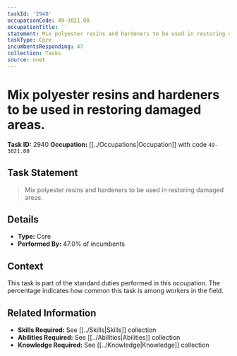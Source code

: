 ```yaml
---
taskId: '2940'
occupationCode: 49-3021.00
occupationTitle: ''
statement: Mix polyester resins and hardeners to be used in restoring damaged areas.
taskType: Core
incumbentsResponding: 47
collection: Tasks
source: onet
---
```

# Mix polyester resins and hardeners to be used in restoring damaged areas.

**Task ID:** 2940
**Occupation:** [[../Occupations|Occupation]] with code `49-3021.00`

## Task Statement

> Mix polyester resins and hardeners to be used in restoring damaged areas.

## Details

- **Type:** Core
- **Performed By:** 47.0% of incumbents

## Context

This task is part of the standard duties performed in this occupation. The percentage indicates how common this task is among workers in the field.

## Related Information

- **Skills Required:** See [[../Skills|Skills]] collection
- **Abilities Required:** See [[../Abilities|Abilities]] collection
- **Knowledge Required:** See [[../Knowledge|Knowledge]] collection
